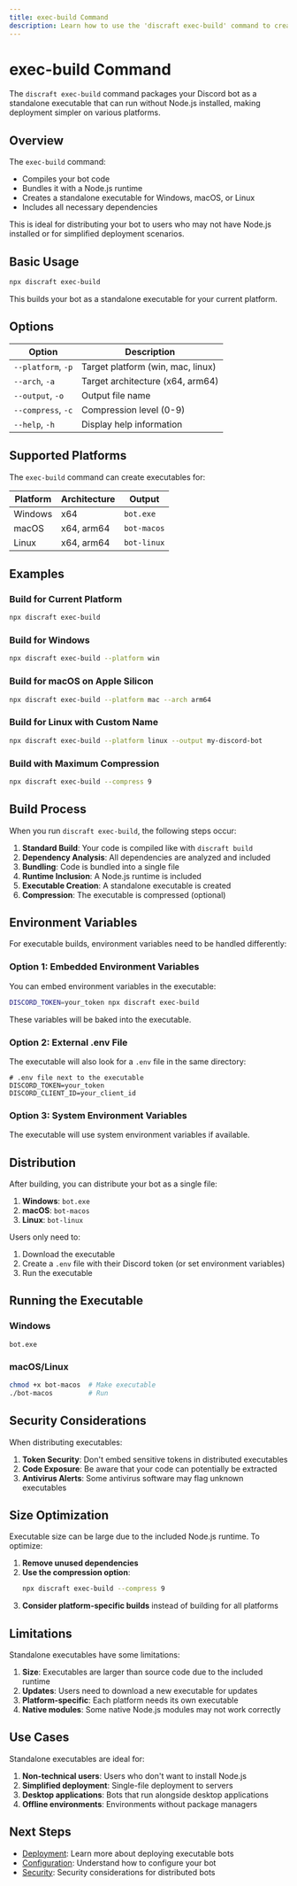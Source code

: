 ```yaml
---
title: exec-build Command
description: Learn how to use the 'discraft exec-build' command to create standalone executables of your Discord bot.
---
```


# exec-build Command

The `discraft exec-build` command packages your Discord bot as a standalone executable that can run without Node.js installed, making deployment simpler on various platforms.

## Overview

The `exec-build` command:
- Compiles your bot code
- Bundles it with a Node.js runtime
- Creates a standalone executable for Windows, macOS, or Linux
- Includes all necessary dependencies

This is ideal for distributing your bot to users who may not have Node.js installed or for simplified deployment scenarios.

## Basic Usage

```bash
npx discraft exec-build
```

This builds your bot as a standalone executable for your current platform.

## Options

| Option | Description |
|--------|-------------|
| `--platform`, `-p` | Target platform (win, mac, linux) |
| `--arch`, `-a` | Target architecture (x64, arm64) |
| `--output`, `-o` | Output file name |
| `--compress`, `-c` | Compression level (0-9) |
| `--help`, `-h` | Display help information |

## Supported Platforms

The `exec-build` command can create executables for:

| Platform | Architecture | Output |
|----------|--------------|--------|
| Windows | x64 | `bot.exe` |
| macOS | x64, arm64 | `bot-macos` |
| Linux | x64, arm64 | `bot-linux` |

## Examples

### Build for Current Platform

```bash
npx discraft exec-build
```

### Build for Windows

```bash
npx discraft exec-build --platform win
```

### Build for macOS on Apple Silicon

```bash
npx discraft exec-build --platform mac --arch arm64
```

### Build for Linux with Custom Name

```bash
npx discraft exec-build --platform linux --output my-discord-bot
```

### Build with Maximum Compression

```bash
npx discraft exec-build --compress 9
```

## Build Process

When you run `discraft exec-build`, the following steps occur:

1. **Standard Build**: Your code is compiled like with `discraft build`
2. **Dependency Analysis**: All dependencies are analyzed and included
3. **Bundling**: Code is bundled into a single file
4. **Runtime Inclusion**: A Node.js runtime is included
5. **Executable Creation**: A standalone executable is created
6. **Compression**: The executable is compressed (optional)

## Environment Variables

For executable builds, environment variables need to be handled differently:

### Option 1: Embedded Environment Variables

You can embed environment variables in the executable:

```bash
DISCORD_TOKEN=your_token npx discraft exec-build
```

These variables will be baked into the executable.

### Option 2: External .env File

The executable will also look for a `.env` file in the same directory:

```
# .env file next to the executable
DISCORD_TOKEN=your_token
DISCORD_CLIENT_ID=your_client_id
```

### Option 3: System Environment Variables

The executable will use system environment variables if available.

## Distribution

After building, you can distribute your bot as a single file:

1. **Windows**: `bot.exe`
2. **macOS**: `bot-macos`
3. **Linux**: `bot-linux`

Users only need to:
1. Download the executable
2. Create a `.env` file with their Discord token (or set environment variables)
3. Run the executable

## Running the Executable

### Windows

```
bot.exe
```

### macOS/Linux

```bash
chmod +x bot-macos  # Make executable
./bot-macos         # Run
```

## Security Considerations

When distributing executables:

1. **Token Security**: Don't embed sensitive tokens in distributed executables
2. **Code Exposure**: Be aware that your code can potentially be extracted
3. **Antivirus Alerts**: Some antivirus software may flag unknown executables

## Size Optimization

Executable size can be large due to the included Node.js runtime. To optimize:

1. **Remove unused dependencies**
2. **Use the compression option**:
   ```bash
   npx discraft exec-build --compress 9
   ```
3. **Consider platform-specific builds** instead of building for all platforms

## Limitations

Standalone executables have some limitations:

1. **Size**: Executables are larger than source code due to the included runtime
2. **Updates**: Users need to download a new executable for updates
3. **Platform-specific**: Each platform needs its own executable
4. **Native modules**: Some native Node.js modules may not work correctly

## Use Cases

Standalone executables are ideal for:

1. **Non-technical users**: Users who don't want to install Node.js
2. **Simplified deployment**: Single-file deployment to servers
3. **Desktop applications**: Bots that run alongside desktop applications
4. **Offline environments**: Environments without package managers

## Next Steps

- [Deployment](/docs/deployment/executable): Learn more about deploying executable bots
- [Configuration](/docs/core-concepts/configuration): Understand how to configure your bot
- [Security](/docs/advanced/troubleshooting): Security considerations for distributed bots